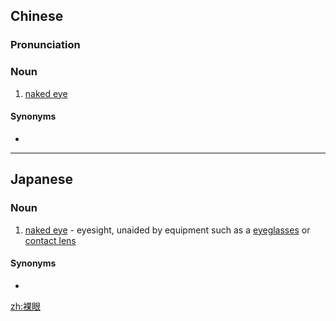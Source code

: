 ==Chinese==
{{zh-forms}}

===Pronunciation===
{{zh-pron
|m=luǒyǎn
|c=lo2 ngaan5
|cat=n
}}

===Noun===
{{zh-noun}}

# [[naked eye]]

====Synonyms====
* {{zh-l|肉眼ni}}

----

==Japanese==
{{ja-kanjitab|ら|がん|yomi=o}}

===Noun===
{{ja-noun|らがん}}

# [[naked eye]] - eyesight, unaided by equipment such as a [[eyeglasses]] or [[contact lens]]

====Synonyms====
* {{ja-r|肉眼|にくがん}}

[[zh:裸眼]]
